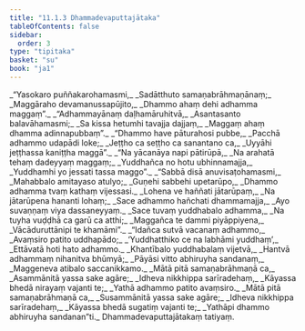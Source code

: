 ```yaml
---
title: "11.1.3 Dhammadevaputtajātaka"
tableOfContents: false
sidebar:
  order: 3
type: "tipitaka"
basket: "su"
book: "ja1"
---
```



<DynamicBreadcrumb />

<Division number="26" book="ja1">

<Paragraph number="2134" type="verses" book="ja1">
_“Yasokaro puññakarohamasmi,_  
_Sadātthuto samaṇabrāhmaṇānaṃ;_  
_Maggāraho devamanussapūjito,_  
_Dhammo ahaṃ dehi adhamma maggaṃ”._  

</Paragraph>

</Division>
<Division number="27" book="ja1">

<Paragraph number="2135" type="verses" book="ja1">
_“Adhammayānaṃ daḷhamāruhitvā,_  
_Asantasanto balavāhamasmi;_  
_Sa kissa hetumhi tavajja dajjaṃ,_  
_Maggaṃ ahaṃ dhamma adinnapubbaṃ”._  

</Paragraph>

</Division>
<Division number="28" book="ja1">

<Paragraph number="2136" type="verses" book="ja1">
_“Dhammo have pāturahosi pubbe,_  
_Pacchā adhammo udapādi loke;_  
_Jeṭṭho ca seṭṭho ca sanantano ca,_  
_Uyyāhi jeṭṭhassa kaniṭṭha maggā”._  

</Paragraph>

</Division>
<Division number="29" book="ja1">

<Paragraph number="2137" type="verses" book="ja1">
_“Na yācanāya napi pātirūpā,_  
_Na arahatā tehaṃ dadeyyaṃ maggaṃ;_  
_Yuddhañca no hotu ubhinnamajja,_  
_Yuddhamhi yo jessati tassa maggo”._  

</Paragraph>

</Division>
<Division number="30" book="ja1">

<Paragraph number="2138" type="verses" book="ja1">
_“Sabbā disā anuvisaṭohamasmi,_  
_Mahabbalo amitayaso atulyo;_  
_Guṇehi sabbehi upetarūpo,_  
_Dhammo adhamma tvaṃ kathaṃ vijessasi._  

</Paragraph>

</Division>
<Division number="31" book="ja1">

<Paragraph number="2139" type="verses" book="ja1">
_Lohena ve haññati jātarūpaṃ,_  
_Na jātarūpena hananti lohaṃ;_  
_Sace adhammo hañchati dhammamajja,_  
_Ayo suvaṇṇaṃ viya dassaneyyaṃ._  

</Paragraph>

</Division>
<Division number="32" book="ja1">

<Paragraph number="2140" type="verses" book="ja1">
_Sace tuvaṃ yuddhabalo adhamma,_  
_Na tuyha vuḍḍhā ca garū ca atthi;_  
_Maggañca te dammi piyāppiyena,_  
_Vācāduruttānipi te khamāmi”._  

</Paragraph>

</Division>
<Division number="33" book="ja1">

<Paragraph number="2141" type="verses" book="ja1">
_“Idañca sutvā vacanaṃ adhammo,_  
_Avaṃsiro patito uddhapādo;_  
_‘Yuddhatthiko ce na labhāmi yuddhaṃ’,_  
_Ettāvatā hoti hato adhammo._  

</Paragraph>

</Division>
<Division number="34" book="ja1">

<Paragraph number="2142" type="verses" book="ja1">
_Khantībalo yuddhabalaṃ vijetvā,_  
_Hantvā adhammaṃ nihanitva bhūmyā;_  
_Pāyāsi vitto abhiruyha sandanaṃ,_  
_Maggeneva atibalo saccanikkamo._  

</Paragraph>

</Division>
<Division number="35" book="ja1">

<Paragraph number="2143" type="verses" book="ja1">
_Mātā pitā samaṇabrāhmaṇā ca,_  
_Asammānitā yassa sake agāre;_  
_Idheva nikkhippa sarīradehaṃ,_  
_Kāyassa bhedā nirayaṃ vajanti te;_  
_Yathā adhammo patito avaṃsiro._  

</Paragraph>

</Division>
<Division number="36" book="ja1">

<Paragraph number="2144" type="verses" book="ja1">
_Mātā pitā samaṇabrāhmaṇā ca,_  
_Susammānitā yassa sake agāre;_  
_Idheva nikkhippa sarīradehaṃ,_  
_Kāyassa bhedā sugatiṃ vajanti te;_  
_Yathāpi dhammo abhiruyha sandanan”ti._  


</Paragraph>
</Division>

<Paragraph number="2145" type="center" book="ja1">
Dhammadevaputtajātakaṃ tatiyaṃ.
</Paragraph>